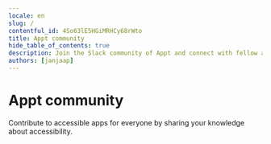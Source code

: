 ```yaml
---
locale: en
slug: /
contentful_id: 4So63lE5HGiMRHCy68rWto
title: Appt community
hide_table_of_contents: true
description: Join the Slack community of Appt and connect with fellow app accessibility enthousiasts.
authors: [janjaap]
---
```


# Appt community

Contribute to accessible apps for everyone by sharing your knowledge about accessibility.

<CustomLink url="https://appt.li/slack" label="Join our Slack workspace" external={true} appearance="primary button" />
<CustomLink url="https://appt.li/github" label="Contribute code on Github" external={true} appearance="secondary button" />